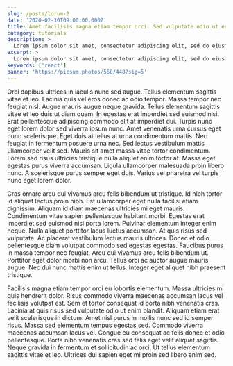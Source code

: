 ```yaml
---
slug: /posts/lorum-2
date: '2020-02-10T09:00:00.000Z'
title: Amet facilisis magna etiam tempor orci. Sed vulputate odio ut enim blandit.
category: tutorials
description: >
  Lorem ipsum dolor sit amet, consectetur adipiscing elit, sed do eiusmod tempor incididunt ut labore et dolore magna aliqua.
excerpt: >
  Lorem ipsum dolor sit amet, consectetur adipiscing elit, sed do eiusmod tempor incididunt ut labore et dolore magna aliqua.
keywords: ['react']
banner: 'https://picsum.photos/560/448?sig=5'
---
```


Orci dapibus ultrices in iaculis nunc sed augue. Tellus elementum sagittis vitae et leo. Lacinia quis vel eros donec ac odio tempor. Massa tempor nec feugiat nisl. Augue mauris augue neque gravida. Tellus elementum sagittis vitae et leo duis ut diam quam. In egestas erat imperdiet sed euismod nisi. Erat pellentesque adipiscing commodo elit at imperdiet dui. Turpis nunc eget lorem dolor sed viverra ipsum nunc. Amet venenatis urna cursus eget nunc scelerisque. Eget duis at tellus at urna condimentum mattis. Nec feugiat in fermentum posuere urna nec. Sed lectus vestibulum mattis ullamcorper velit sed. Mauris sit amet massa vitae tortor condimentum. Lorem sed risus ultricies tristique nulla aliquet enim tortor at. Massa eget egestas purus viverra accumsan. Ligula ullamcorper malesuada proin libero nunc. A scelerisque purus semper eget duis. Varius vel pharetra vel turpis nunc eget lorem dolor.

Cras ornare arcu dui vivamus arcu felis bibendum ut tristique. Id nibh tortor id aliquet lectus proin nibh. Est ullamcorper eget nulla facilisi etiam dignissim. Aliquam id diam maecenas ultricies mi eget mauris. Condimentum vitae sapien pellentesque habitant morbi. Egestas erat imperdiet sed euismod nisi porta lorem. Pulvinar elementum integer enim neque. Nulla aliquet porttitor lacus luctus accumsan. At quis risus sed vulputate. Ac placerat vestibulum lectus mauris ultrices. Donec et odio pellentesque diam volutpat commodo sed egestas egestas. Faucibus purus in massa tempor nec feugiat. Arcu dui vivamus arcu felis bibendum ut. Porttitor eget dolor morbi non arcu. Tellus orci ac auctor augue mauris augue. Nec dui nunc mattis enim ut tellus. Integer eget aliquet nibh praesent tristique.

Facilisis magna etiam tempor orci eu lobortis elementum. Massa ultricies mi quis hendrerit dolor. Risus commodo viverra maecenas accumsan lacus vel facilisis volutpat est. Sem et tortor consequat id porta nibh venenatis cras. Lacinia at quis risus sed vulputate odio ut enim blandit. Aliquam etiam erat velit scelerisque in dictum. Amet nisl purus in mollis nunc sed id semper risus. Massa sed elementum tempus egestas sed. Commodo viverra maecenas accumsan lacus vel. Congue eu consequat ac felis donec et odio pellentesque. Porta nibh venenatis cras sed felis eget velit aliquet sagittis. Neque gravida in fermentum et sollicitudin ac orci. Ut tellus elementum sagittis vitae et leo. Ultrices dui sapien eget mi proin sed libero enim sed.

